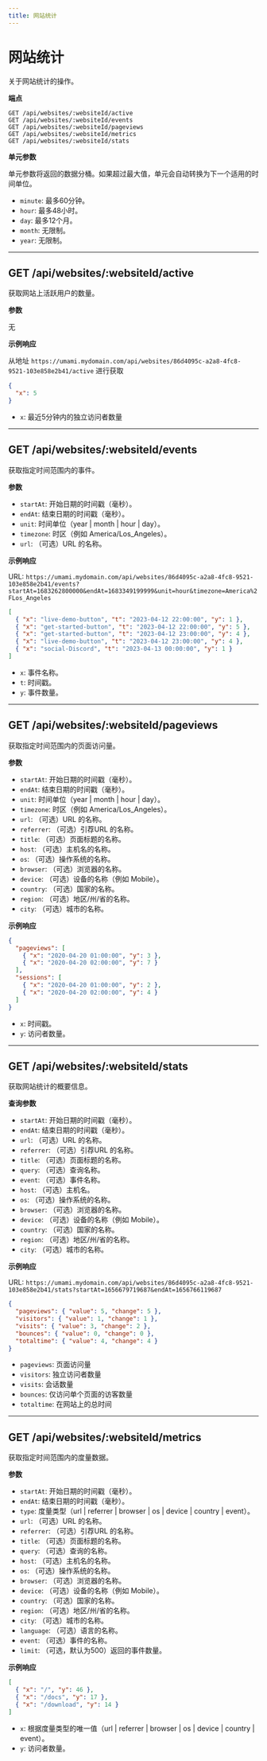 ```yaml
---
title: 网站统计
---
```


# 网站统计

关于网站统计的操作。

**端点**

```text
GET /api/websites/:websiteId/active
GET /api/websites/:websiteId/events
GET /api/websites/:websiteId/pageviews
GET /api/websites/:websiteId/metrics
GET /api/websites/:websiteId/stats
```

**单元参数**

单元参数将返回的数据分桶。如果超过最大值，单元会自动转换为下一个适用的时间单位。

- `minute`: 最多60分钟。
- `hour`: 最多48小时。
- `day`: 最多12个月。
- `month`: 无限制。
- `year`: 无限制。

---

## GET /api/websites/:websiteId/active

获取网站上活跃用户的数量。

**参数**

无

**示例响应**

从地址 `https://umami.mydomain.com/api/websites/86d4095c-a2a8-4fc8-9521-103e858e2b41/active` 进行获取

```json
{
  "x": 5
}
```

- `x`: 最近5分钟内的独立访问者数量

---

## GET /api/websites/:websiteId/events

获取指定时间范围内的事件。

**参数**

- `startAt`: 开始日期的时间戳（毫秒）。
- `endAt`: 结束日期的时间戳（毫秒）。
- `unit`: 时间单位（year | month | hour | day）。
- `timezone`: 时区（例如 America/Los_Angeles）。
- `url`: （可选）URL 的名称。

**示例响应**

URL: `https://umami.mydomain.com/api/websites/86d4095c-a2a8-4fc8-9521-103e858e2b41/events?startAt=1683262800000&endAt=1683349199999&unit=hour&timezone=America%2FLos_Angeles`

```json
[
  { "x": "live-demo-button", "t": "2023-04-12 22:00:00", "y": 1 },
  { "x": "get-started-button", "t": "2023-04-12 22:00:00", "y": 5 },
  { "x": "get-started-button", "t": "2023-04-12 23:00:00", "y": 4 },
  { "x": "live-demo-button", "t": "2023-04-12 23:00:00", "y": 4 },
  { "x": "social-Discord", "t": "2023-04-13 00:00:00", "y": 1 }
]
```

- `x`: 事件名称。
- `t`: 时间戳。
- `y`: 事件数量。

---

## GET /api/websites/:websiteId/pageviews

获取指定时间范围内的页面访问量。

**参数**

- `startAt`: 开始日期的时间戳（毫秒）。
- `endAt`: 结束日期的时间戳（毫秒）。
- `unit`: 时间单位（year | month | hour | day）。
- `timezone`: 时区（例如 America/Los_Angeles）。
- `url`: （可选）URL 的名称。
- `referrer`: （可选）引荐URL 的名称。
- `title`: （可选）页面标题的名称。
- `host`: （可选）主机名的名称。
- `os`: （可选）操作系统的名称。
- `browser`: （可选）浏览器的名称。
- `device`: （可选）设备的名称（例如 Mobile）。
- `country`: （可选）国家的名称。
- `region`: （可选）地区/州/省的名称。
- `city`: （可选）城市的名称。

**示例响应**

```json
{
  "pageviews": [
    { "x": "2020-04-20 01:00:00", "y": 3 },
    { "x": "2020-04-20 02:00:00", "y": 7 }
  ],
  "sessions": [
    { "x": "2020-04-20 01:00:00", "y": 2 },
    { "x": "2020-04-20 02:00:00", "y": 4 }
  ]
}
```

- `x`: 时间戳。
- `y`: 访问者数量。

---

## GET /api/websites/:websiteId/stats

获取网站统计的概要信息。

**查询参数**

- `startAt`: 开始日期的时间戳（毫秒）。
- `endAt`: 结束日期的时间戳（毫秒）。
- `url`: （可选）URL 的名称。
- `referrer`: （可选）引荐URL 的名称。
- `title`: （可选）页面标题的名称。
- `query`: （可选）查询名称。
- `event`: （可选）事件名称。
- `host`: （可选）主机名。
- `os`: （可选）操作系统的名称。
- `browser`: （可选）浏览器的名称。
- `device`: （可选）设备的名称（例如 Mobile）。
- `country`: （可选）国家的名称。
- `region`: （可选）地区/州/省的名称。
- `city`: （可选）城市的名称。

**示例响应**

URL: `https://umami.mydomain.com/api/websites/86d4095c-a2a8-4fc8-9521-103e858e2b41/stats?startAt=1656679719687&endAt=1656766119687`

```json
{
  "pageviews": { "value": 5, "change": 5 },
  "visitors": { "value": 1, "change": 1 },
  "visits": { "value": 3, "change": 2 },
  "bounces": { "value": 0, "change": 0 },
  "totaltime": { "value": 4, "change": 4 }
}
```

- `pageviews`: 页面访问量
- `visitors`: 独立访问者数量
- `visits`: 会话数量
- `bounces`: 仅访问单个页面的访客数量
- `totaltime`: 在网站上的总时间

---

## GET /api/websites/:websiteId/metrics

获取指定时间范围内的度量数据。

**参数**

- `startAt`: 开始日期的时间戳（毫秒）。
- `endAt`: 结束日期的时间戳（毫秒）。
- `type`: 度量类型（url | referrer | browser | os | device | country | event）。
- `url`: （可选）URL 的名称。
- `referrer`: （可选）引荐URL 的名称。
- `title`: （可选）页面标题的名称。
- `query`: （可选）查询的名称。
- `host`: （可选）主机名的名称。
- `os`: （可选）操作系统的名称。
- `browser`: （可选）浏览器的名称。
- `device`: （可选）设备的名称（例如 Mobile）。
- `country`: （可选）国家的名称。
- `region`: （可选）地区/州/省的名称。
- `city`: （可选）城市的名称。
- `language`: （可选）语言的名称。
- `event`: （可选）事件的名称。
- `limit`: （可选，默认为500）返回的事件数量。

**示例响应**

```json
[
  { "x": "/", "y": 46 },
  { "x": "/docs", "y": 17 },
  { "x": "/download", "y": 14 }
]
```

- `x`: 根据度量类型的唯一值（url | referrer | browser | os | device | country | event）。
- `y`: 访问者数量。
